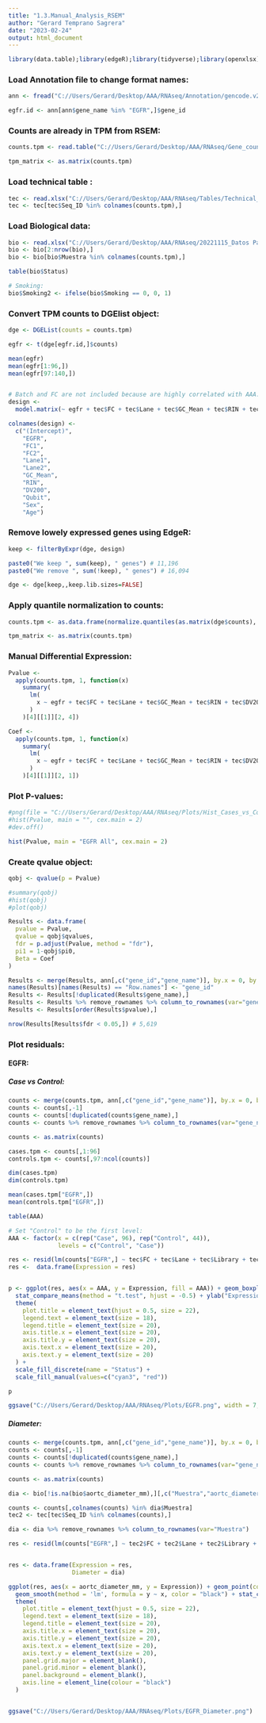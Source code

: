 ```yaml
---
title: "1.3.Manual_Analysis_RSEM"
author: "Gerard Temprano Sagrera"
date: "2023-02-24"
output: html_document
---
```


```r
library(data.table);library(edgeR);library(tidyverse);library(openxlsx);library(preprocessCore);library("org.Hs.eg.db");library(stats);library(qvalue);library(ggpubr);library(VennDiagram)
```

### Load Annotation file to change format names:

```r
ann <- fread("C://Users/Gerard/Desktop/AAA/RNAseq/Annotation/gencode.v26.annotation.fixed.gtf.gz")

egfr.id <- ann[ann$gene_name %in% "EGFR",]$gene_id
```

### Counts are already in TPM from RSEM:

```r
counts.tpm <- read.table("C://Users/Gerard/Desktop/AAA/RNAseq/Gene_counts/Counts.RSEM.All.txt")
```

```r
tpm_matrix <- as.matrix(counts.tpm)
```

### Load technical table :

```r
tec <- read.xlsx("C://Users/Gerard/Desktop/AAA/RNAseq/Tables/Technical_Complete.xlsx")
tec <- tec[tec$Seq_ID %in% colnames(counts.tpm),]
```

### Load Biological data:

```r
bio <- read.xlsx("C://Users/Gerard/Desktop/AAA/RNAseq/20221115_Datos Pacientes.xlsx")
bio <- bio[2:nrow(bio),]
bio <- bio[bio$Muestra %in% colnames(counts.tpm),]

table(bio$Status)

# Smoking:
bio$Smoking2 <- ifelse(bio$Smoking == 0, 0, 1)
```


### Convert TPM counts to DGElist object:

```r
dge <- DGEList(counts = counts.tpm)

egfr <- t(dge[egfr.id,]$counts)

mean(egfr)
mean(egfr[1:96,])
mean(egfr[97:140,])


# Batch and FC are not included because are highly correlated with AAA:
design <-
  model.matrix(~ egfr + tec$FC + tec$Lane + tec$GC_Mean + tec$RIN + tec$DV200 + tec$Qubit + bio$SEXO + bio$age)

colnames(design) <-
  c("(Intercept)",
    "EGFR",
    "FC1",
    "FC2",
    "Lane1",
    "Lane2",
    "GC_Mean",
    "RIN",
    "DV200",
    "Qubit",
    "Sex",
    "Age")
```

### Remove lowely expressed genes using EdgeR:

```r
keep <- filterByExpr(dge, design)

paste0("We keep ", sum(keep), " genes") # 11,196
paste0("We remove ", sum(!keep), " genes") # 16,094

dge <- dge[keep,,keep.lib.sizes=FALSE]
```

### Apply quantile normalization to counts:

```r
counts.tpm <- as.data.frame(normalize.quantiles(as.matrix(dge$counts), keep.names = T))
```


```r
tpm_matrix <- as.matrix(counts.tpm)
```


### Manual Differential Expression:

```r
Pvalue <-
  apply(counts.tpm, 1, function(x)
    summary(
      lm(
        x ~ egfr + tec$FC + tec$Lane + tec$GC_Mean + tec$RIN + tec$DV200 + tec$Qubit + bio$age + bio$SEXO
      )
    )[4][[1]][2, 4])

Coef <-
  apply(counts.tpm, 1, function(x)
    summary(
      lm(
        x ~ egfr + tec$FC + tec$Lane + tec$GC_Mean + tec$RIN + tec$DV200 + tec$Qubit + bio$age + bio$SEXO
      )
    )[4][[1]][2, 1])
```


### Plot P-values:

```r
#png(file = "C://Users/Gerard/Desktop/AAA/RNAseq/Plots/Hist_Cases_vs_Controls.png", height = 10000, width = 10000, res #= 1200)
#hist(Pvalue, main = "", cex.main = 2)
#dev.off()

hist(Pvalue, main = "EGFR All", cex.main = 2)
```

### Create qvalue object:

```r
qobj <- qvalue(p = Pvalue)
```

```r
#summary(qobj)
#hist(qobj)
#plot(qobj)
```

```r
Results <- data.frame(
  pvalue = Pvalue,
  qvalue = qobj$qvalues,
  fdr = p.adjust(Pvalue, method = "fdr"),
  pi1 = 1-qobj$pi0,
  Beta = Coef
)

Results <- merge(Results, ann[,c("gene_id","gene_name")], by.x = 0, by.y = "gene_id")
names(Results)[names(Results) == "Row.names"] <- "gene_id"
Results <- Results[!duplicated(Results$gene_name),]
Results <- Results %>% remove_rownames %>% column_to_rownames(var="gene_name")
Results <- Results[order(Results$pvalue),]

nrow(Results[Results$fdr < 0.05,]) # 5,619
```



### Plot residuals:

#### EGFR:

##### Case vs Control:

```r
counts <- merge(counts.tpm, ann[,c("gene_id","gene_name")], by.x = 0, by.y = "gene_id")
counts <- counts[,-1]
counts <- counts[!duplicated(counts$gene_name),]
counts <- counts %>% remove_rownames %>% column_to_rownames(var="gene_name")

counts <- as.matrix(counts)
```

```r
cases.tpm <- counts[,1:96]
controls.tpm <- counts[,97:ncol(counts)]

dim(cases.tpm)
dim(controls.tpm)

mean(cases.tpm["EGFR",])
mean(controls.tpm["EGFR",])

table(AAA)
```

```r
# Set "Control" to be the first level:
AAA <- factor(x = c(rep("Case", 96), rep("Control", 44)),
              levels = c("Control", "Case"))
```



```r
res <- resid(lm(counts["EGFR",] ~ tec$FC + tec$Lane + tec$Library + tec$GC_Mean + tec$RIN + tec$DV200 + tec$Qubit))
res <-  data.frame(Expression = res)


p <- ggplot(res, aes(x = AAA, y = Expression, fill = AAA)) + geom_boxplot() + ggtitle("EGFR") +
  stat_compare_means(method = "t.test", hjust = -0.5) + ylab("Expression (Normalized TPM)") +
  theme(
    plot.title = element_text(hjust = 0.5, size = 22),
    legend.text = element_text(size = 18),
    legend.title = element_text(size = 20),
    axis.title.x = element_text(size = 20),
    axis.title.y = element_text(size = 20),
    axis.text.x = element_text(size = 20),
    axis.text.y = element_text(size = 20)
  ) +
  scale_fill_discrete(name = "Status") + 
  scale_fill_manual(values=c("cyan3", "red"))

p

ggsave("C://Users/Gerard/Desktop/AAA/RNAseq/Plots/EGFR.png", width = 7, height = 5)
```


##### Diameter:

```r
counts <- merge(counts.tpm, ann[,c("gene_id","gene_name")], by.x = 0, by.y = "gene_id")
counts <- counts[,-1]
counts <- counts[!duplicated(counts$gene_name),]
counts <- counts %>% remove_rownames %>% column_to_rownames(var="gene_name")

counts <- as.matrix(counts)
```

```r
dia <- bio[!is.na(bio$aortc_diameter_mm),][,c("Muestra","aortc_diameter_mm")]

counts <- counts[,colnames(counts) %in% dia$Muestra]
tec2 <- tec[tec$Seq_ID %in% colnames(counts),]

dia <- dia %>% remove_rownames %>% column_to_rownames(var="Muestra")

res <- resid(lm(counts["EGFR",] ~ tec2$FC + tec2$Lane + tec2$Library + tec2$GC_Mean + tec2$RIN + tec2$DV200 + tec2$Qubit))


res <- data.frame(Expression = res,
                  Diameter = dia)
```

```r
ggplot(res, aes(x = aortc_diameter_mm, y = Expression)) + geom_point(color = "orangered2") + ggtitle("EGFR") + ylab ("Expression") + xlab("Aortic Diameter (mm)") +
  geom_smooth(method = 'lm', formula = y ~ x, color = "black") + stat_cor(method = "pearson") + 
  theme(
    plot.title = element_text(hjust = 0.5, size = 22),
    legend.text = element_text(size = 18),
    legend.title = element_text(size = 20),
    axis.title.x = element_text(size = 20),
    axis.title.y = element_text(size = 20),
    axis.text.x = element_text(size = 20),
    axis.text.y = element_text(size = 20),
    panel.grid.major = element_blank(),
    panel.grid.minor = element_blank(),
    panel.background = element_blank(),
    axis.line = element_line(colour = "black")
  )


ggsave("C://Users/Gerard/Desktop/AAA/RNAseq/Plots/EGFR_Diameter.png")
```



